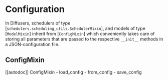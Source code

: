 <!--Copyright 2023 The HuggingFace Team. All rights reserved.

Licensed under the Apache License, Version 2.0 (the "License"); you may not use this file except in compliance with
the License. You may obtain a copy of the License at

http://www.apache.org/licenses/LICENSE-2.0

Unless required by applicable law or agreed to in writing, software distributed under the License is distributed on
an "AS IS" BASIS, WITHOUT WARRANTIES OR CONDITIONS OF ANY KIND, either express or implied. See the License for the
specific language governing permissions and limitations under the License.
-->

# Configuration

In Diffusers, schedulers of type [`schedulers.scheduling_utils.SchedulerMixin`], and models of type [`ModelMixin`] inherit from [`ConfigMixin`] which conveniently takes care of storing all parameters that are 
passed to the respective `__init__` methods in a JSON-configuration file.

## ConfigMixin

[[autodoc]] ConfigMixin
	- load_config
	- from_config
	- save_config
